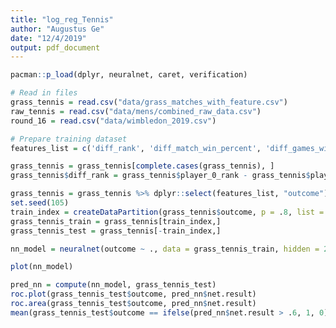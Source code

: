 ```yaml
---
title: "log_reg_Tennis"
author: "Augustus Ge"
date: "12/4/2019"
output: pdf_document
---
```


```r
pacman::p_load(dplyr, neuralnet, caret, verification)
```

```r
# Read in files
grass_tennis = read.csv("data/grass_matches_with_feature.csv")
raw_tennis = read.csv("data/mens/combined_raw_data.csv")
round_16 = read.csv("data/wimbledon_2019.csv")
```

```r
# Prepare training dataset
features_list = c('diff_rank', 'diff_match_win_percent', 'diff_games_win_percent', 'diff_5_set_match_win_percent', 'diff_close_sets_percent', 'diff_match_win_percent_grass', 'diff_games_win_percent_grass', 'diff_5_set_match_win_percent_grass', 'diff_close_sets_percent_grass', 'diff_match_win_percent_52', 'diff_games_win_percent_52', 'diff_5_set_match_win_percent_52', 'diff_close_sets_percent_52', 'diff_match_win_percent_grass_60', 'diff_games_win_percent_grass_60', 'diff_5_set_match_win_percent_grass_60', 'diff_close_sets_percent_grass_60', 'diff_match_win_percent_hh', 'diff_games_win_percent_hh', 'diff_match_win_percent_grass_hh', 'diff_games_win_percent_grass_hh')

grass_tennis = grass_tennis[complete.cases(grass_tennis), ]
grass_tennis$diff_rank = grass_tennis$player_0_rank - grass_tennis$player_1_rank

grass_tennis = grass_tennis %>% dplyr::select(features_list, "outcome")
set.seed(105)
train_index = createDataPartition(grass_tennis$outcome, p = .8, list = FALSE, times = 1)
grass_tennis_train = grass_tennis[train_index,]
grass_tennis_test = grass_tennis[-train_index,]
```

```r
nn_model = neuralnet(outcome ~ ., data = grass_tennis_train, hidden = 2)

plot(nn_model)

pred_nn = compute(nn_model, grass_tennis_test)
roc.plot(grass_tennis_test$outcome, pred_nn$net.result)
roc.area(grass_tennis_test$outcome, pred_nn$net.result)
mean(grass_tennis_test$outcome == ifelse(pred_nn$net.result > .6, 1, 0))

```







